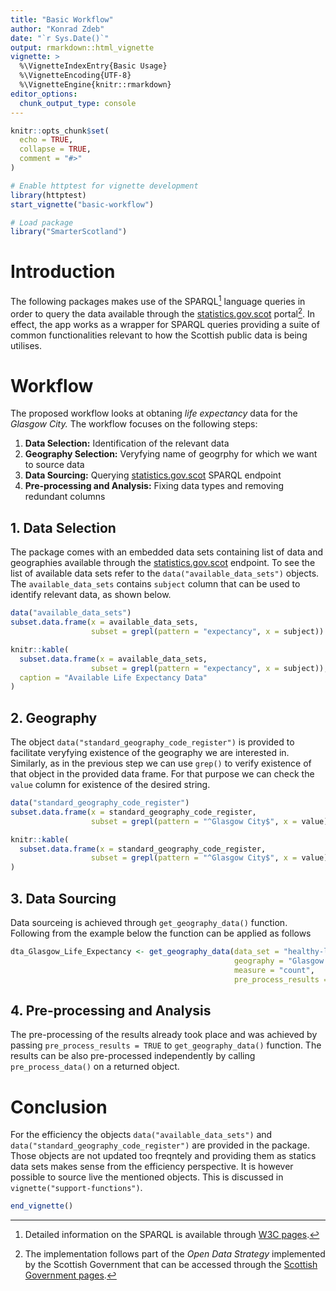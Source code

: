 ```yaml
---
title: "Basic Workflow"
author: "Konrad Zdeb"
date: "`r Sys.Date()`"
output: rmarkdown::html_vignette
vignette: >
  %\VignetteIndexEntry{Basic Usage}
  %\VignetteEncoding{UTF-8}
  %\VignetteEngine{knitr::rmarkdown}
editor_options: 
  chunk_output_type: console
---
```


```r
knitr::opts_chunk$set(
  echo = TRUE,
  collapse = TRUE,
  comment = "#>"
)

# Enable httptest for vignette development
library(httptest)
start_vignette("basic-workflow")

# Load package
library("SmarterScotland")
```

# Introduction

The following packages makes use of the SPARQL[^1] language queries in order to query the data available through the [statistics.gov.scot](http://statistics.gov.scot) portal[^2]. In effect, the app works as a wrapper for SPARQL queries providing a suite of common functionalities relevant to how the Scottish public data is being utilises.

# Workflow

The proposed workflow looks at obtaning *life expectancy* data for the *Glasgow City.* The workflow focuses on the following steps:

1. **Data Selection:** Identification of the relevant data
2. **Geography Selection:** Veryfying name of geogrphy for which we want to source data
3. **Data Sourcing:** Querying [statistics.gov.scot](http://statistics.gov.scot) SPARQL endpoint
4. **Pre-processing and Analysis:** Fixing data types and removing redundant columns

## 1. Data Selection

The package comes with an embedded data sets containing list of data and geographies available through the [statistics.gov.scot](http://statistics.gov.scot) endpoint. To see the list of available data sets refer to the `data("available_data_sets")` objects. The `available_data_sets` contains `subject` column that can be used to identify relevant data, as shown below.

```r
data("available_data_sets")
subset.data.frame(x = available_data_sets, 
                  subset = grepl(pattern = "expectancy", x = subject))
```
```r
knitr::kable(
  subset.data.frame(x = available_data_sets, 
                  subset = grepl(pattern = "expectancy", x = subject)),
  caption = "Available Life Expectancy Data"
)
```

## 2. Geography

The object `data("standard_geography_code_register")` is provided to facilitate veryfying existence of the geography we are interested in. Similarly, as in the previous step we can use `grep()` to verify existence of that object in the provided data frame. For that purpose we can check the `value` column for existence of the desired string.

```r
data("standard_geography_code_register")
subset.data.frame(x = standard_geography_code_register,
                  subset = grepl(pattern = "^Glasgow City$", x = value))
```
```r
knitr::kable(
  subset.data.frame(x = standard_geography_code_register,
                  subset = grepl(pattern = "^Glasgow City$", x = value))
)
```

## 3. Data Sourcing

Data sourceing is achieved through `get_geography_data()` function. Following from the example below the function can be applied as follows

```r
dta_Glasgow_Life_Expectancy <- get_geography_data(data_set = "healthy-life-expectancy",
                                                  geography = "Glasgow City",
                                                  measure = "count",
                                                  pre_process_results = TRUE)
```

## 4. Pre-processing and Analysis

The pre-processing of the results already took place and was achieved by passing `pre_process_results = TRUE` to `get_geography_data()` function. The results can be also pre-processed independently by calling `pre_process_data()` on a returned object.

# Conclusion

For the efficiency the objects `data("available_data_sets")` and `data("standard_geography_code_register")` are provided in the package. Those objects are not updated too freqntely and providing them as statics data sets makes sense from the efficiency perspective. It is however possible to source live the mentioned objects. This is discussed in `vignette("support-functions")`.

[^1]: Detailed information on the SPARQL is available through [W3C pages](https://www.w3.org/TR/rdf-sparql-query/).
[^2]: The implementation follows part of the *Open Data Strategy* implemented by the Scottish Government that can be accessed through the [Scottish Government pages](http://www.gov.scot/Topics/Economy/digital/digitalservices/datamanagement/OpenData).
[^3]: This is currently being developed; this behaviour will be controlled by `SmarterScotland.suffix_rdf` option.

```r
end_vignette()
```